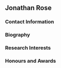 ## Jonathan Rose

### Contact Information

### Biography

### Research Interests

### Honours and Awards
